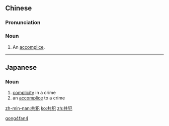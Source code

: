 ==Chinese==
{{zh-forms}}

===Pronunciation===
{{zh-pron
|m=gòngfàn
|mn=kiōng-hoān
|cat=n
}}

===Noun===
{{zh-noun}}

# {{lb|zh|legal}} An [[accomplice]].

[[Category:zh:Law|gong4fan4]]

----

==Japanese==
{{ja-kanjitab|きょう|はん|yomi=on}}

===Noun===
{{ja-noun|きょうはん}}

# [[complicity]] in a crime
# an [[accomplice]] to a crime

[[zh-min-nan:共犯]]
[[ko:共犯]]
[[zh:共犯]]